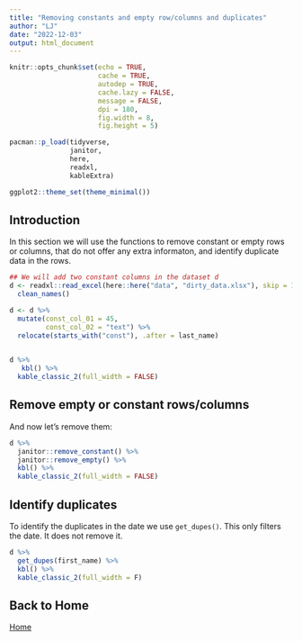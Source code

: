 ```yaml
---
title: "Removing constants and empty row/columns and duplicates"
author: "LJ"
date: "2022-12-03"
output: html_document
---
```


```r
knitr::opts_chunk$set(echo = TRUE, 
                      cache = TRUE,
                      autodep = TRUE,
                      cache.lazy = FALSE,
                      message = FALSE, 
                      dpi = 180,
                      fig.width = 8, 
                      fig.height = 5)

pacman::p_load(tidyverse,
               janitor,
               here,
               readxl,
               kableExtra)

ggplot2::theme_set(theme_minimal())

```

## Introduction

In this section we will use the functions to remove constant or empty rows or columns, that 
do not offer any extra informaton, and identify duplicate data in the rows.

```r
## We will add two constant columns in the dataset d
d <- readxl::read_excel(here::here("data", "dirty_data.xlsx"), skip = 1) %>% 
  clean_names()

d <- d %>% 
  mutate(const_col_01 = 45,
         const_col_02 = "text") %>% 
  relocate(starts_with("const"), .after = last_name)
 

d %>%
   kbl() %>% 
  kable_classic_2(full_width = FALSE)

```

## Remove empty or constant rows/columns

And now let's remove them:

```r
d %>% 
  janitor::remove_constant() %>% 
  janitor::remove_empty() %>% 
  kbl() %>% 
  kable_classic_2(full_width = FALSE)


```

## Identify duplicates


To identify the duplicates in the date we use `get_dupes()`.  This only filters the date.  It does not remove it.  

```r

d %>% 
  get_dupes(first_name) %>% 
  kbl() %>%
  kable_classic_2(full_width = F)


```





## Back to Home

[Home](index.html)

























